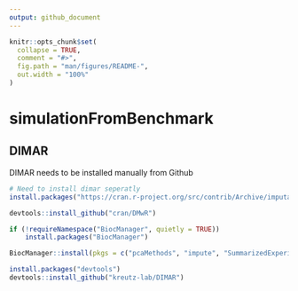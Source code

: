 ```yaml
---
output: github_document
---
```


<!-- README.md is generated from README.Rmd. Please edit that file -->

```r
knitr::opts_chunk$set(
  collapse = TRUE,
  comment = "#>",
  fig.path = "man/figures/README-",
  out.width = "100%"
)
```

# simulationFromBenchmark

## DIMAR

DIMAR needs to be installed manually from Github

```r
# Need to install dimar seperatly
install.packages("https://cran.r-project.org/src/contrib/Archive/imputation/imputation_1.3.tar.gz", repos=NULL, type='source')

devtools::install_github("cran/DMwR")

if (!requireNamespace("BiocManager", quietly = TRUE))
    install.packages("BiocManager")

BiocManager::install(pkgs = c("pcaMethods", "impute", "SummarizedExperiment"))

install.packages("devtools")
devtools::install_github("kreutz-lab/DIMAR")
```
